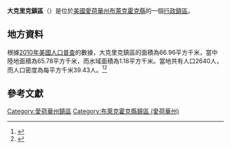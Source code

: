 {{noteTA
|G1=USState
|G2=地名
|G3=Unit
}}
{{Infobox settlement
|official_name            = 大克里克鎮區
|native_name = Big Creek Township
|settlement_type          = [[行政鎮區|行政鎮區]]
|image_skyline            = 
|imagesize                = 
|image_map                = Map highlighting Big Creek Township, Black Hawk County, Iowa.svg
|mapsize                  = 250px
|pushpin_map  =USA Iowa
|pushpin_label = 大克里克鎮區
|pushpin_label_position   = top
|pushpin_map_caption      = 大克里克鎮區在愛荷華州的位置
|subdivision_type         = [[世界政區索引|國家]]
|subdivision_type1        = [[美国州份|州份]]
|subdivision_type2        = [[愛荷華州行政区划|縣]]
|subdivision_name         = [[美国|美国]]
|subdivision_name1        = [[愛荷華州|愛荷華州]]
|subdivision_name2        = [[布萊克霍克縣_(愛荷華州)|布萊克霍克縣]]
|elevation_ft             = 869
|elevation_m              = 265
|timezone                 = [[北美中部時區|北美中部時區]]
|area_total_km2           = 66.96
|area_land_km2            = 65.78
|area_water_km2           = 1.18
|area_total_sq_mi         = 
|area_land_sq_mi          = 
|area_water_sq_mi         = 
|population_as_of         = [[2010年美國人口普查|2010]]
|population_footnotes     = 
|population_total         = 2640
|population_density_km2   = auto
|population_density_sq_mi = auto
|utc_offset               = -6
|coordinates              = {{coord|42|19|09|N|92|12|48|W|type:city_region:US-AL_source:GNS-enwiki|display=inline,title}}
| coor_pinpoint           = 
| coordinates_footnotes   = 
|timezone_DST             = CDT
|utc_offset_DST           = -5
|postal_code_type         = [[美國郵區編號|郵區編號]]
|postal_code              = 
|area_code                = {{link-en|电话区号319|Area code 319|319}}
|blank_name = [[地名信息系统|GNIS ID]]
|blank_info = 467451
}}
'''大克里克鎮區'''（{{lang-en|Big Creek Township}}）是位於[[美國|美國]][[愛荷華州|愛荷華州]][[布萊克霍克縣_(愛荷華州)|布萊克霍克縣]]的一個[[行政鎮區|行政鎮區]]。

== 地方資料 ==
根據[[2010年美國人口普查|2010年美國人口普查]]的數據，大克里克鎮區的面積為66.96平方千米，當中陸地面積為65.78平方千米，而水域面積為1.18平方千米。當地共有人口2640人，而人口密度為每平方千米39.43人。<ref name="GR8">{{cite web|url=http://factfinder2.census.gov|publisher=[[美国人口调查局|美国人口调查局]]|accessdate=2011-05-14|title=American FactFinder|archive-date=2013-09-11|archive-url=https://web.archive.org/web/20130911234518/http://factfinder2.census.gov/|dead-url=no}}</ref><ref>{{cite web|url=https://www.citypopulation.de/en/usa/iowa/admin/|title=USA: Iowa (Counties and Townships) - City Population}}</ref>

== 參考文獻 ==
{{reflist}}

{{布萊克霍克縣 (愛荷華州)}}

{{DEFAULTSORT:Big Creek Township}}
[[Category:愛荷華州鎮區|Category:愛荷華州鎮區]]
[[Category:布萊克霍克縣鎮區_(愛荷華州)|Category:布萊克霍克縣鎮區 (愛荷華州)]]

{{Iowa-geo-stub}}
